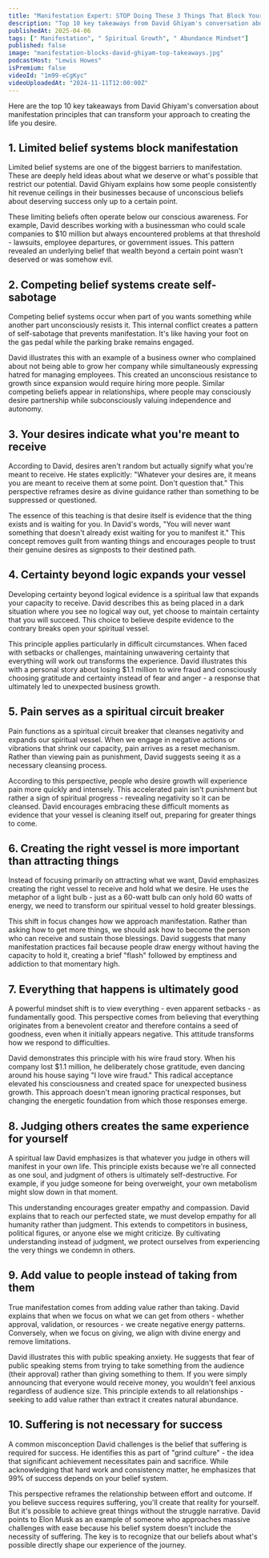 ```yaml
---
title: "Manifestation Expert: STOP Doing These 3 Things That Block Your Manifestations! | David Ghiyam"
description: "Top 10 key takeaways from David Ghiyam's conversation about manifestation principles that can transform your approach to creating the life you desire."
publishedAt: 2025-04-06
tags: [" Manifestation", " Spiritual Growth", " Abundance Mindset"]
published: false
image: "manifestation-blocks-david-ghiyam-top-takeaways.jpg"
podcastHost: "Lewis Howes"
isPremium: false
videoId: "1m99-eCgKyc"
videoUploadedAt: "2024-11-11T12:00:00Z"
---
```



<PodcastSummaryPageLayout frontmatter={frontmatter}>

Here are the top 10 key takeaways from David Ghiyam's conversation about manifestation principles that can transform your approach to creating the life you desire.

## 1. Limited belief systems block manifestation

Limited belief systems are one of the biggest barriers to manifestation. These are deeply held ideas about what we deserve or what's possible that restrict our potential. David Ghiyam explains how some people consistently hit revenue ceilings in their businesses because of unconscious beliefs about deserving success only up to a certain point.

These limiting beliefs often operate below our conscious awareness. For example, David describes working with a businessman who could scale companies to $10 million but always encountered problems at that threshold - lawsuits, employee departures, or government issues. This pattern revealed an underlying belief that wealth beyond a certain point wasn't deserved or was somehow evil.

## 2. Competing belief systems create self-sabotage

Competing belief systems occur when part of you wants something while another part unconsciously resists it. This internal conflict creates a pattern of self-sabotage that prevents manifestation. It's like having your foot on the gas pedal while the parking brake remains engaged.

David illustrates this with an example of a business owner who complained about not being able to grow her company while simultaneously expressing hatred for managing employees. This created an unconscious resistance to growth since expansion would require hiring more people. Similar competing beliefs appear in relationships, where people may consciously desire partnership while subconsciously valuing independence and autonomy.

## 3. Your desires indicate what you're meant to receive

According to David, desires aren't random but actually signify what you're meant to receive. He states explicitly: "Whatever your desires are, it means you are meant to receive them at some point. Don't question that." This perspective reframes desire as divine guidance rather than something to be suppressed or questioned.

The essence of this teaching is that desire itself is evidence that the thing exists and is waiting for you. In David's words, "You will never want something that doesn't already exist waiting for you to manifest it." This concept removes guilt from wanting things and encourages people to trust their genuine desires as signposts to their destined path.

## 4. Certainty beyond logic expands your vessel

Developing certainty beyond logical evidence is a spiritual law that expands your capacity to receive. David describes this as being placed in a dark situation where you see no logical way out, yet choose to maintain certainty that you will succeed. This choice to believe despite evidence to the contrary breaks open your spiritual vessel.

This principle applies particularly in difficult circumstances. When faced with setbacks or challenges, maintaining unwavering certainty that everything will work out transforms the experience. David illustrates this with a personal story about losing $1.1 million to wire fraud and consciously choosing gratitude and certainty instead of fear and anger - a response that ultimately led to unexpected business growth.

## 5. Pain serves as a spiritual circuit breaker

Pain functions as a spiritual circuit breaker that cleanses negativity and expands our spiritual vessel. When we engage in negative actions or vibrations that shrink our capacity, pain arrives as a reset mechanism. Rather than viewing pain as punishment, David suggests seeing it as a necessary cleansing process.

According to this perspective, people who desire growth will experience pain more quickly and intensely. This accelerated pain isn't punishment but rather a sign of spiritual progress - revealing negativity so it can be cleansed. David encourages embracing these difficult moments as evidence that your vessel is cleaning itself out, preparing for greater things to come.

## 6. Creating the right vessel is more important than attracting things

Instead of focusing primarily on attracting what we want, David emphasizes creating the right vessel to receive and hold what we desire. He uses the metaphor of a light bulb - just as a 60-watt bulb can only hold 60 watts of energy, we need to transform our spiritual vessel to hold greater blessings.

This shift in focus changes how we approach manifestation. Rather than asking how to get more things, we should ask how to become the person who can receive and sustain those blessings. David suggests that many manifestation practices fail because people draw energy without having the capacity to hold it, creating a brief "flash" followed by emptiness and addiction to that momentary high.

## 7. Everything that happens is ultimately good

A powerful mindset shift is to view everything - even apparent setbacks - as fundamentally good. This perspective comes from believing that everything originates from a benevolent creator and therefore contains a seed of goodness, even when it initially appears negative. This attitude transforms how we respond to difficulties.

David demonstrates this principle with his wire fraud story. When his company lost $1.1 million, he deliberately chose gratitude, even dancing around his house saying "I love wire fraud." This radical acceptance elevated his consciousness and created space for unexpected business growth. This approach doesn't mean ignoring practical responses, but changing the energetic foundation from which those responses emerge.

## 8. Judging others creates the same experience for yourself

A spiritual law David emphasizes is that whatever you judge in others will manifest in your own life. This principle exists because we're all connected as one soul, and judgment of others is ultimately self-destructive. For example, if you judge someone for being overweight, your own metabolism might slow down in that moment.

This understanding encourages greater empathy and compassion. David explains that to reach our perfected state, we must develop empathy for all humanity rather than judgment. This extends to competitors in business, political figures, or anyone else we might criticize. By cultivating understanding instead of judgment, we protect ourselves from experiencing the very things we condemn in others.

## 9. Add value to people instead of taking from them

True manifestation comes from adding value rather than taking. David explains that when we focus on what we can get from others - whether approval, validation, or resources - we create negative energy patterns. Conversely, when we focus on giving, we align with divine energy and remove limitations.

David illustrates this with public speaking anxiety. He suggests that fear of public speaking stems from trying to take something from the audience (their approval) rather than giving something to them. If you were simply announcing that everyone would receive money, you wouldn't feel anxious regardless of audience size. This principle extends to all relationships - seeking to add value rather than extract it creates natural abundance.

## 10. Suffering is not necessary for success

A common misconception David challenges is the belief that suffering is required for success. He identifies this as part of "grind culture" - the idea that significant achievement necessitates pain and sacrifice. While acknowledging that hard work and consistency matter, he emphasizes that 99% of success depends on your belief system.

This perspective reframes the relationship between effort and outcome. If you believe success requires suffering, you'll create that reality for yourself. But it's possible to achieve great things without the struggle narrative. David points to Elon Musk as an example of someone who approaches massive challenges with ease because his belief system doesn't include the necessity of suffering. The key is to recognize that our beliefs about what's possible directly shape our experience of the journey.

</PodcastSummaryPageLayout>

